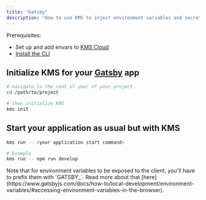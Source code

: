 ```yaml
---
title: "Gatsby"
description: "How to use KMS to inject environment variables and secrets into a Gatsby app."
---
```


Prerequisites:

- Set up and add envars to [KMS Cloud](https://kms.lux.network)
- [Install the CLI](/cli/overview)

## Initialize KMS for your [Gatsby](https://www.gatsbyjs.com) app

```bash
# navigate to the root of your of your project 
cd /path/to/project

# then initialize KMS
kms init
```

## Start your application as usual but with KMS

```bash
kms run -- <your application start command>

# Example
kms run -- npm run develop
```

<Note>
  Note that for environment variables to be exposed to the client, you'll have
  to prefix them with `GATSBY_`. Read more about that
  [here](https://www.gatsbyjs.com/docs/how-to/local-development/environment-variables/#accessing-environment-variables-in-the-browser).
</Note>
